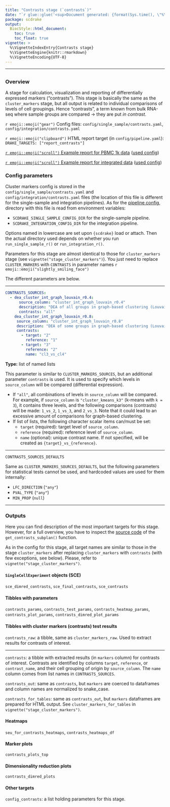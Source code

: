 ```yaml
---
title: "Contrasts stage (`contrasts`)"
date: "`r glue::glue('<sup>Document generated: {format(Sys.time(), \"%Y-%m-%d %H:%M:%S %Z%z</sup>\")}')`"
package: scdrake
output:
  BiocStyle::html_document:
    toc: true
    toc_float: true
vignette: >
  %\VignetteIndexEntry{Contrasts stage}
  %\VignetteEngine{knitr::rmarkdown}
  %\VignetteEncoding{UTF-8}  
---
```


***

## {.tabset}

### Overview

A stage for calculation, visualization and reporting of differentially expressed markers ("contrasts").
This stage is basically the same as the `cluster_markers` stage, but all output is related to individual comparisons
of levels of cell groupings. Hence "contrasts", a term known from bulk RNA-seq where sample groups are compared
-> they are put *in contrast*.

`r emoji::emoji("gear")` Config files: `config/single_sample/contrasts.yaml`, `config/integration/contrasts.yaml`

`r emoji::emoji("clipboard")` HTML report target (in `config/pipeline.yaml`):
`DRAKE_TARGETS: ["report_contrasts"]`

[`r emoji::emoji("scroll")` Example report for PBMC 1k data](https://onco.img.cas.cz/novotnyj/scdrake/single_sample/pbmc1k/contrasts/contrasts.html)
([used config](https://github.com/bioinfocz/scdrake/blob/main/tests/testthat/run_pipeline_config_patches/single_sample_pbmc1k_full/contrasts.default.yaml))

[`r emoji::emoji("scroll")` Example report for integrated data](https://onco.img.cas.cz/novotnyj/scdrake/integration/contrasts/contrasts.html)
([used config](https://github.com/bioinfocz/scdrake/blob/main/tests/testthat/run_pipeline_config_patches/integration/contrasts.default.yaml))

### Config parameters

Cluster markers config is stored in the `config/single_sample/contrasts.yaml` and `config/integration/contrasts.yaml`
files (the location of this file is different for the single-sample and integration pipelines).
As for the [pipeline config](config_pipeline.html), directory with this file is read from environment variables:

- `SCDRAKE_SINGLE_SAMPLE_CONFIG_DIR` for the single-sample pipeline.
- `SCDRAKE_INTEGRATION_CONFIG_DIR` for the integration pipeline.

Options named in lowercase are set upon `{scdrake}` load or attach. Then the actual directory used depends on
whether you run `run_single_sample_r()` or `run_integration_r()`.

Parameters for this stage are almost identical to those for `cluster_markers` stage
(see `vignette("stage_cluster_markers")`). You just need to replace `CLUSTER_MARKERS` with
`CONTRASTS` in parameter names `r emoji::emoji("slightly_smiling_face")`

The different parameters are below.

***

```yaml
CONTRASTS_SOURCES:
  - dea_cluster_int_graph_louvain_r0.4:
      source_column: "cluster_int_graph_louvain_r0.4"
      description: "DEA of all groups in graph-based clustering (Louvain alg. with r = 0.4) with blocking on batch"
      contrasts: "all"
    dea_cluster_int_graph_louvain_r0.8:
     source_column: "cluster_int_graph_louvain_r0.8"
     description: "DEA of some groups in graph-based clustering (Louvain alg. with r = 0.8)"
     contrasts:
       - target: "2"
         reference: "1"
       - target: "3"
         reference: "2"
         name: "cl3_vs_cl4"
```

**Type:** list of named lists

This parameter is similar to `CLUSTER_MARKERS_SOURCES`, but an additional parameter `contrasts` is used.
It is used to specify which levels in `source_column` will be compared (differential expression).

- If `"all"`, all combinations of levels in `source_column` will be compared.
  For example, if `source_column` is `"cluster_kmeans_k3"` (k-means with `k = 3`),
  it contains three levels, and the following comparisons (contrasts) will be made:
  `1_vs_2`, `1_vs_3`, and `2_vs_3`. Note that it could lead to an excessive amount of comparisons for graph-based clustering.
- If list of lists, the following character scalar items can/must be set:
  - `target` (required): target level of `source_column`.
  - `reference` (required): reference level of `source_column`.
  - `name` (optional): unique contrast name. If not specified, will be created as `{target}_vs_{reference}`.

***

`CONTRASTS_SOURCES_DEFAULTS`

Same as `CLUSTER_MARKERS_SOURCES_DEFAULTS`, but the following parameters for statistical tests cannot be used,
and hardcoded values are used for them internally:

- `LFC_DIRECTION` (`"any"`)
- `PVAL_TYPE` (`"any"`)
- `MIN_PROP` (`null`)

***

### Outputs

Here you can find description of the most important targets for this stage.
However, for a full overview, you have to inspect the
[source code](https://github.com/bioinfocz/scdrake/blob/main/R/plans_common.R) of the
`get_contrasts_subplan()` function.

As in the config for this stage, all target names are similar to those in the stage `cluster_markers`
after replacing `cluster_markers` with `contrasts` (with few exceptions, see below).
Please, refer to `vignette("stage_cluster_markers")`.

#### `SingleCellExperiment` objects (SCE)

`sce_dimred_contrasts`, `sce_final_contrasts`, `sce_contrasts`

#### Tibbles with parameters

`contrasts_params`, `contrasts_test_params`, `contrasts_heatmap_params`, `contrasts_plot_params`,
`contrasts_dimred_plot_params`

#### Tibbles with cluster markers (contrasts) test results

`contrasts_raw`: a tibble, same as `cluster_markers_raw`. Used to extract results for contrasts of interest.

***

`contrasts`: a tibble with extracted results (in `markers` column) for contrasts of interest.
Contrasts are identified by columns `target`, `reference`, or `contrast_name`, and their cell grouping of origin by
`source_column`. The `name` column comes from list names in `CONTRASTS_SOURCES`.

`contrasts_out`: same as `contrasts`, but `markers` are coerced to dataframes and column names are normalized to snake_case.

`contrasts_for_tables`: same as `contrasts_out`, but `markers` dataframes are prepared for HTML output.
See `cluster_markers_for_tables` in `vignette("stage_cluster_markers")`.

#### Heatmaps

`seu_for_contrasts_heatmaps`, `contrasts_heatmaps_df`

#### Marker plots

`contrasts_plots_top`

#### Dimensionality reduction plots

`contrasts_dimred_plots`

#### Other targets

`config_contrasts`: a list holding parameters for this stage.
